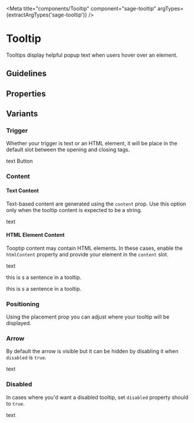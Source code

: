


<Meta
  title="components/Tooltip"
  component="sage-tooltip"
  argTypes={extractArgTypes('sage-tooltip')}
/>

# Tooltip
<p>Tooltips display helpful popup text when users hover over an element.</p>

## Guidelines

## Properties

<ArgsTable of="sage-tooltip" />

## Variants
### Trigger
Whether your trigger is text or an HTML element, it will be place in the default slot between the opening and closing tags.

<Story story={stories.Default} />

<Canvas>
<sage-tooltip content="this is tooltip content" has-arrow="true" placement="bottom-start">
  text
</sage-tooltip>
<sage-tooltip content="this is tooltip content" has-arrow="true" placement="right-start">
  <sage-button variant="secondary">Button</sage-button>
</sage-tooltip>
</Canvas>

### Content
#### Text Content
Text-based content are generated using the `content` prop. Use this option only when the
tooltip content is expected to be a string.

<Canvas>
<sage-tooltip content="this is tooltip content" has-arrow="true" placement="right">text</sage-tooltip>
</Canvas>

#### HTML Element Content
Tooptip content may contain HTML elements. In these cases,
enable the `htmlContent` property and provide your element in the `content` slot.

<Story story={stories.Slotted} />

<Canvas>
<sage-tooltip content="this is tooltip content" has-arrow="true" placement="right">
  text
  <div slot="content">
    <p>this is s a sentence in a tooltip.</p>
    <p>this is s a sentence in a tooltip.</p>
  </div>
</sage-tooltip>
</Canvas>

### Positioning
Using the placement prop you can adjust where your tooltip will be displayed.

<Story story={stories.Positioning} />

### Arrow
By default the arrow is visible but it can be hidden by disabling it when `disabled` is `true`.

<Story story={stories.NoArrow} />

<Canvas>
<sage-tooltip content="this is tooltip content" has-arrow="false" placement="right">text</sage-tooltip>
</Canvas>

### Disabled
In cases where you'd want a disabled tooltip, set `disabled` property should to `true`.

<Story story={stories.Disabled} />

<Canvas>
<sage-tooltip content="this is tooltip content" has-arrow="true" disabled="true" placement="right">text</sage-tooltip>
</Canvas>

